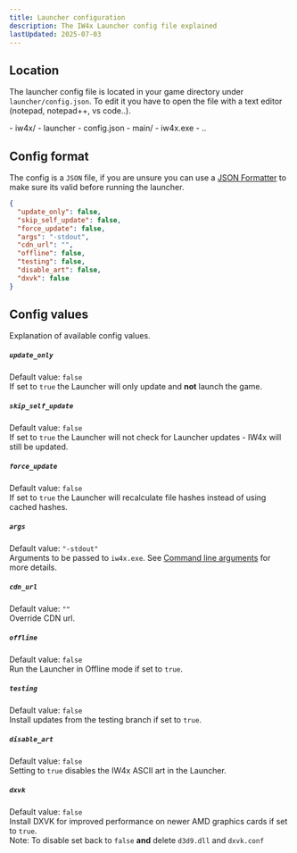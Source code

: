 ```yaml
---
title: Launcher configuration
description: The IW4x Launcher config file explained
lastUpdated: 2025-07-03
---
```



## Location
The launcher config file is located in your game directory under `launcher/config.json`. To edit it you have to open the file with a text editor (notepad, notepad++, vs code..).

<FileTree>
- iw4x/
- launcher
  - config.json
- main/
- iw4x.exe
- ..
</FileTree>

## Config format
The config is a `JSON` file, if you are unsure you can use a [JSON Formatter](https://jsonformatter.org/) to make sure its valid before running the launcher.

```json
{
  "update_only": false,
  "skip_self_update": false,
  "force_update": false,
  "args": "-stdout",
  "cdn_url": "",
  "offline": false,
  "testing": false,
  "disable_art": false,
  "dxvk": false
}
```

## Config values
Explanation of available config values.

##### `update_only`
Default value: `false`  
If set to `true` the Launcher will only update and __not__ launch the game.

##### `skip_self_update`
Default value: `false`  
If set to `true` the Launcher will not check for Launcher updates - IW4x will still be updated.

##### `force_update`
Default value: `false`  
If set to `true` the Launcher will recalculate file hashes instead of using cached hashes.

##### `args`
Default value: `"-stdout"`  
Arguments to be passed to `iw4x.exe`. See [Command line arguments](/guides/cli-args) for more details.

##### `cdn_url`
Default value: `""`  
Override CDN url.

##### `offline`
Default value: `false`  
Run the Launcher in Offline mode if set to `true`.

##### `testing`
Default value: `false`  
Install updates from the testing branch if set to `true`.

##### `disable_art`
Default value: `false`  
Setting to `true` disables the IW4x ASCII art in the Launcher.

##### `dxvk`
Default value: `false`  
Install DXVK for improved performance on newer AMD graphics cards if set to `true`.  
Note: To disable set back to `false` __and__ delete `d3d9.dll` and `dxvk.conf`